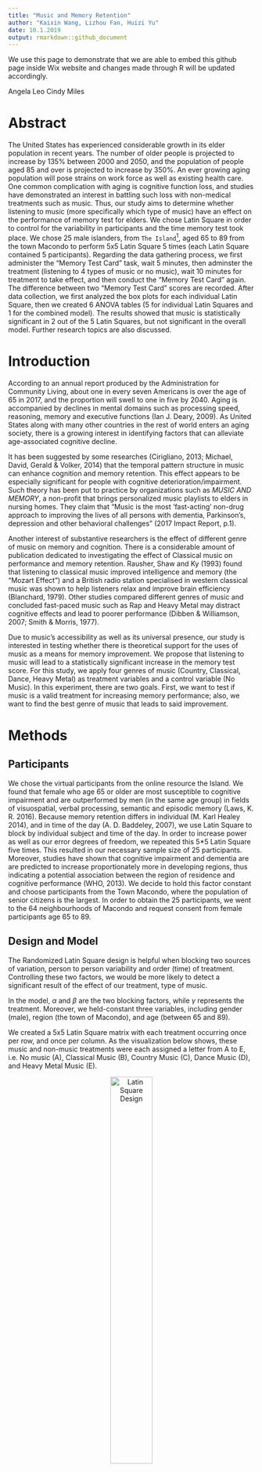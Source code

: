 ```yaml
---
title: "Music and Memory Retention"
author: "Kaixin Wang, Lizhou Fan, Huizi Yu"
date: 10.1.2019
output: rmarkdown::github_document
---
```


We use this page to demonstrate that we are able to embed this github page inside Wix website and changes made through R will be updated accordingly.

Angela Leo Cindy Miles 

# Abstract

The United States has experienced considerable growth in its elder population in recent years. The number of older people is projected to increase by 135% between 2000 and 2050, and the population of people aged 85 and over is projected to increase by 350%. An ever growing aging population will pose strains on work force as well as existing health care. One common complication with aging is cognitive function loss, and studies have demonstrated an interest in battling such loss with non-medical treatments such as music. Thus, our study aims to determine whether listening to music (more specifically which type of music) have an effect on the performance of memory test for elders. We chose Latin Square in order to control for the variability in participants and the time memory test took place. We chose 25 male islanders, from `The Island`[^1], aged 65 to 89 from the town Macondo to perform 5x5 Latin Square 5 times (each Latin Square contained 5 participants). Regarding the data gathering process, we first administer the "Memory Test Card" task, wait 5 minutes, then adminster the treatment (listening to 4 types of music or no music), wait 10 minutes for treatment to take effect, and then conduct the "Memory Test Card" again. The difference between two "Memory Test Card" scores are recorded. After data collection, we first analyzed the box plots for each individual Latin Square, then we created 6 ANOVA tables (5 for individual Latin Squares and 1 for the combined model). The results showed that music is statistically significant in 2 out of the 5 Latin Squares, but not significant in the overall model. Further research topics are also discussed. 

# Introduction
  
According to an annual report produced by the Administration for Community Living, about one in every seven Americans is over the age of 65 in 2017, and the proportion will swell to one in five by 2040. Aging is accompanied by declines in mental domains such as processing speed, reasoning, memory and executive functions (Ian J. Deary, 2009). As United States along with many other countries in the rest of world enters an aging society, there is a growing interest in identifying factors that can alleviate age-associated cognitive decline.   

It has been suggested by some researches (Cirigliano, 2013; Michael, David, Gerald & Volker, 2014) that the temporal pattern structure in music can enhance cognition and memory retention. This effect appears to be especially significant for people with cognitive deterioration/impairment. Such theory has been put to practice by organizations such as *MUSIC AND MEMORY*, a non-profit that brings personalized music playlists to elders in nursing homes. They claim that "Music is the most 'fast-acting' non-drug approach to improving the lives of all persons with dementia, Parkinson’s, depression and other behavioral challenges" (2017 Impact Report, p.1). 

Another interest of substantive researchers is the effect of different genre of music on memory and cognition. There is a considerable amount of publication dedicated to investigating the effect of Classical music on performance and memory retention. Rausher, Shaw and Ky (1993) found that listening to classical music improved intelligence and memory (the "Mozart Effect") and a British radio station specialised in western classical music was shown to help listeners relax and improve brain efficiency (Blanchard, 1979). Other studies compared different genres of music and concluded fast-paced music such as Rap and Heavy Metal may distract cognitive effects and lead to poorer performance (Dibben & Williamson, 2007; Smith & Morris, 1977).    

Due to music’s accessibility as well as its universal presence, our study is interested in testing whether there is theoretical support for the uses of music as a means for memory improvement. We propose that listening to music will lead to a statistically significant increase in the memory test score. For this study, we apply four genres of music (Country, Classical, Dance, Heavy Metal) as treatment variables and a control variable (No Music). In this experiment, there are two goals. First, we want to test if music is a valid treatment for increasing memory performance; also, we want to find the best genre of music that leads to said improvement. 

# Methods

## Participants

We chose the virtual participants from the online resource the Island. We found that female who age 65 or older are most susceptible to cognitive impairment and are outperformed by men (in the same age group) in fields of visuospatial, verbal processing, semantic and episodic memory (Laws, K. R. 2016). Because memory retention differs in individual (M. Karl Healey 2014), and in time of the day (A. D. Baddeley, 2007), we use Latin Square to block by individual subject and time of the day. In order to increase power as well as our error degrees of freedom, we repeated this 5*5 Latin Square five times. This resulted in our necessary sample size of 25 participants. Moreover, studies have shown that cognitive impairment and dementia are are predicted to increase proportionately more in developing regions, thus indicating a potential association between the region of residence and cognitive performance (WHO, 2013). We decide to hold this factor constant and choose participants from the Town Macondo, where the population of senior citizens is the largest. In order to obtain the 25 participants, we went to the 64 neighbourhoods of Macondo and request consent from female participants age 65 to 89. 

## Design and Model

The Randomized Latin Square design is helpful when blocking two sources of variation, person to person variability and order (time) of treatment. Controlling these two factors, we would be more likely to detect a significant result of the effect of our treatment, type of music. 

In the model, $\alpha$ and $\beta$ are the two blocking factors, while $\gamma$ represents the treatment. Moreover, we held-constant three variables, including gender (male), region (the town of Macondo), and age (between 65 and 89).


We created a 5x5 Latin Square matrix with each treatment occurring once per row, and once per column. As the visualization below shows, these music and non-music treatments were each assigned a letter from A to E, i.e. No music (A), Classical Music (B), Country Music (C), Dance Music (D), and Heavy Metal Music (E).

<center>

![Latin Square Design](Square.png){width=45%}

</center>

Then we created 5 replicates of the 5x5 Latin Square. To make a complete random Latin-square design, we implemented the random assignment method to shuffle the rows and columns. Using R, we assigned the numbers from 1 to 25 to the 25 participants and generated a random sequence (A) of number from 1 to 25 (`set.seed(100000)`). Then we generated a random sequence (B) of 1 to 5 (`set.seed(100000)`). We assigned the participants indexed with the first five number of sequence A to the Latin Square replicate indexed with the first number in sequence B and the next five in A to the second number in B, etc. Finally, we randomly permuted the columns, randomly permute the rows, and then assign the treatments to the Latin letters in a random fashion. We ensured each treatment occur once in each row and each column.

## Instrument

To conduct the study, we selected our participants from the Island to gather our sample on the open platform The Island. To measure music’s’ effects on memory of the simulated islanders on The Island, we used the different genres of music under the “Music” task to assign treatment at designated time and to record performance of “Memory Test Card”. Measurement errors were introduced and tolerated in the study as the time of measurement cannot be exact (e.g., 9 am sharp), i.e. we allowed small measuring errors since it would not have significant impact on our final result. As the data collection process of this project is highly collocative, we used Google Sheet to record data collected on the Island. For data analysis and data visualization, we used R and its related packages and worded on the IDE of RStudio. 

## Procedure

For each Latin Square, we first measured the performance of “Memory Test Card”, then waited for 5 minutes. Then, we assigned treatments according to the randomized diagram; after the music treatment finishes, we waited 10 minutes before performing the second “Memory Test Card”. We replicated this process for all 5 Latin Squares and recorded the results into the Google Sheet.

## Data Analysis

Using R, we conducted an ANOVA test on the data. We first loaded the data into R and used aov() function to analyze if there is any difference among the effects of different genre of music on memory retention among the 5 Latin Squares in the gathered data. In this process, we obtained the degrees of freedom, sum of squares and mean sum of squares for row and column blocks, the treatment, and their F and p-values in the summary tables. Finally, we conducted a Tukey HSD analysis to see how some certain variations by treatment predictor can be explained. The result data structure is shown below.

```r
library(pander)
table <- read.csv("ProjectData.csv")
data <- table[, 1:9]
data$ID <- as.factor(data$ID)
table <- data[, 1:6]
knitr::kable(head(table, 5), caption = "Structure of data collected - Latin Square 1")
```

# Results

## Box Plots

**Boxplot for each individual Latin Square:** 

The median is represented by the black bar in the middle, where the “box” depicts the 1st and 3rd quantiles. Potential outliers are displayed as black circles.

```r
# Boxplot for each square:
par(mfrow = c(2,2))
table1 <- table[1:25, ]
table2 <- table[26:50, ]
table3 <- table[51:75, ]
table4 <- table[76:100, ]
table5 <- table[101:125, ]
boxplot(difference ~ treatment, data = table1, main = "Latin Square 1", col = as.integer(table1$treatment) + 1, xlab = "treatment", ylab = "difference", names = c("Empty", "Classical", "Country", "Dance", "Heavy Metal"), cex.axis = 0.55)
boxplot(difference ~ treatment, data = table2, main = "Latin Square 2", col = as.integer(table2$treatment) + 1, xlab = "treatment", ylab = "difference", names = c("Empty", "Classical", "Country", "Dance", "Heavy Metal"), cex.axis = 0.55)
```

```r
par(mfrow = c(2,2))
boxplot(difference ~ treatment, data = table3, main = "Latin Square 3", col = as.integer(table3$treatment) + 1, xlab = "treatment", ylab = "difference", names = c("Empty", "Classical", "Country", "Dance", "Heavy Metal"), cex.axis = 0.55)
boxplot(difference ~ treatment, data = table4, main = "Latin Square 4", col = as.integer(table4$treatment) + 1, xlab = "treatment", ylab = "difference", names = c("Empty", "Classical", "Country", "Dance", "Heavy Metal"), cex.axis = 0.55)
```

```r
par(mfrow = c(2,2))
boxplot(difference ~ treatment, data = table5, main = "Latin Square 5", col = as.integer(table5$treatment) + 1, xlab = "treatment", ylab = "difference", names = c("Empty", "Classical", "Country", "Dance", "Heavy Metal"), cex.axis = 0.55)
```

**Boxplot for all five Latin Squares combined:** 

The median is represented by the black bar in the middle, where the “box” depicts the 1st and 3rd quantiles. Potential outliers are displayed as black circles.

```r
# Boxplot for all Latin Squares:
boxplot(difference ~ treatment, data = table, main = "All Latin Squares", col = as.integer(table$treatment) + 1, xlab = "treatment", ylab = "difference", names = c("Empty", "Classical", "Country", "Dance", "Heavy Metal"), cex.axis = 0.75)
```

We began our exploratory data analysis by looking at the boxplots for each Latin Square and the boxplot for all five Latin Squares combined. We observe no significant difference in the mean of 5 music treatments in Latin square 2, 3 and 4. In Latin square 1 and 5, there appears to be a larger disparity between treatments. The boxplot for combined model showed no significant difference in mean for each treatment either. We proceed to ANOVA for further analysis. 

## Analysis of Variance (ANOVA)

We divided our analysis of variance (ANOVA) into two sections: 

**Part 1: ANOVA of five individual Latin Squares:**

```r
# ANOVA for before ~ ID + time
anova_before <- aov(before ~ ID + time, data = table)
# ANOVA for all five Latin Squares
anova <- aov(difference ~ treatment + ID + time, data = table)
table1 <- table[1:25, ]
table2 <- table[26:50, ]
table3 <- table[51:75, ]
table4 <- table[76:100, ]
table5 <- table[101:125, ]
# ANOVA for individual Latin Square:
anova1 <- aov(difference ~ treatment + ID + time, data = table1)
anova2 <- aov(difference ~ treatment + ID + time, data = table2)
anova3 <- aov(difference ~ treatment + ID + time, data = table3)
anova4 <- aov(difference ~ treatment + ID + time, data = table4)
anova5 <- aov(difference ~ treatment + ID + time, data = table5)
```

**Latin Square 1:**

`r pander(summary(anova1), caption = "Analysis of Variance Table for Latin Square 1", split.table = Inf)`

**Latin Square 2:**

`r pander(summary(anova2), caption = "Analysis of Variance Table for Latin Square 2", split.table = Inf)`

**Latin Square 3:**

`r pander(summary(anova3), caption = "Analysis of Variance Table for Latin Square 3", split.table = Inf)`

**Latin Square 4:**

`r pander(summary(anova4), caption = "Analysis of Variance Table for Latin Square 4", split.table = Inf)`

**Latin Square 5:**

`r pander(summary(anova5), caption = "Analysis of Variance Table for Latin Square 5", split.table = Inf)`

**Part II: ANOVA for all five Latin Squares**:

`r pander(summary(anova), caption = "Analysis of Variance Table for five Latin Squares", split.table = Inf)`

The ANOVA tables show that treatment is not significant in Latin Squares 2,3,4. The p-values are 0.45, 0.459, 0.199 and 0.426 respectively, which are higher than the critical value of 0.05. Thus, we cannot conclude that there is a relationship between Music treatment and change in Memory Test performance. However, for Latin square 1 and 5, we can see significant p-values for treatment: 0.0012 and 0.02564. Next, we combine the five Latin Squares together to test the overall significance. Unfortunately, treatment was not significant in the combined model (p-value of 0.2849). 

## Multiple groups comparison

```r
par(mfrow = c(2,2))
plot(TukeyHSD(anova1, "treatment"), las = 1, col = "brown", cex.axis = 0.6)
title(sub = "Latin Square 1", cex = 0.8)
plot(TukeyHSD(anova5, "treatment"), las = 1, col = "brown", cex.axis = 0.6)
title(sub = "Latin Square 5", cex = 0.8)
```

Finding treatment significant in Latin square 1 and 5, we proceed to conducting post-hoc TukeyHSD test to investigate which two music genres lead to statistically different changes in memory performance. From the plot for Latin Square 1, the two confidence intervals for pairwise comparison for "Country Music and Classical Music", and for "Heavy Metal Music and Classical Music” do not contain 0. This indicates that for Latin square 1, the mean of Country Music and Classical Music are statistically significant, as well as the mean of Heavy Metal Music and Classical Music. However, in Latin square 5, all pairwise comparison intervals contain 0. Thus, we conclude for Latin Square 5, none of the 5 treatment means are statistically different from each other.

## Residual Diagnostics

```r
par(mfrow = c(2,2))
plot(anova)
```

Based on the residuals vs. fitted values plot, there is no certain pattern in the graph, and the average value of error terms is mostly around zero. This indicates that the assumption of independent error terms with average value of zero is satisfied. Based on the normal QQ-plot, we observe that most of the data points are around the 45-degree line through the origin. This indicates that the assumption of normally distributed error terms is mostly satisfied. Based on the $\sqrt{standardized\ residuals}$ vs. fitted values plot, we observe that there is no obvious trend in the value of $\sqrt{standardized\ residuals}$. This indicates that the assumption of constant variance of error terms is also mostly satisfied.

# Discussion

Using a complete random 5 times 5 Latin-square design with 5 replicates, we collected data from 25 male islanders. After running our selected tests on them, we did a bunch of analysis accordingly. We used box-plot for exploration. Although there is no significant difference among the mean of 5 music treatments in Latin square 2,3 and 4, In Latin square 1 and 5, there seems to exist a larger disparity between treatments. Therefore, we further our study using ANOVA which demonstrated significant results of Latin square 1 and 5 and confirmed our finding in the explorative analysis. 

The next step of our analysis, the multiple groups comparison, allowed us to further investigate which two music genres lead to statistically different changes in memory performance. As the line plots indicated, both the mean of Country Music and Classical Music and the mean of Heavy Metal Music and Classical Music are significantly effective on the change of memory test performance. Also, after checking the assumptions of our linear model of , we then conclude that our model, $y_{ijk} = \mu + \alpha_{i} + \beta_{j} + \gamma_{k} + \epsilon_{ijk},\ where\  i, j, k = 1, 2, 3, 4, 5$, in which $\alpha$ and $\beta$ are the two blocking factors and $\gamma$ represents the treatment, is valid. 

However, our results showed that there is limited evidence supporting music's significance in affecting memory test score. This coincides with the current controversial view on music's effectiveness in improving memory. There are a few drawbacks in our design that might compromise the results. The Latin Square design we employed does not assume interaction between the rows, columns and the treatment factor. However, it maybe possible that some individuals performed better in memory test at specific time of the day. Moreover, although literature supported that memory performance differs at different times of the day, it is not a significant blocking factor in our model. As a result, choosing another blocking factor may render treatment more significant. Another potential aspect that may influence our result is the islanders' ability to learn the Memory Test as the same test is repeated 5 times throughout the day. 

# Conclusion

It is widely acknowledged that the memory problem, as one of the main mental domain issues, is related to human aging and cognitive function loss is a serious complication facing the aging US society. With a shrinking workforce as the elders are unable to perform routine tasks, the economy is likely suffer. Additional strains might be placed on the health care system. Through our research, we aim at testing the effectiveness of non-medical treatment, such as music of different genre, as mediators to age related memory loss. Our results attempt to support or refute the idea of using some certain genre of music as a potential non-medical treatment for memory loss problems for senior citizens.

To discuss the problem of our research and the possible further steps, we visualized the the age distribution of 25 senior male islanders that we sampled during the experiment. As the bar plot of the distribution shows, two points are clear. For age distribution, most of the senior male islanders have the age between 65 to 80 years old. Also, we primarily focus on the investigation of male. 

```r
par(mfrow = c(2,2))
hist(data$age[!is.na(data$age)], main = "Age distribution of 25 islanders", col = "cyan", xlab = "age")
barplot(table(data$Favorite.Music[data$Favorite.Music != "", drop = T]), main = "Favorite music of 25 islanders", col = "cyan", xlab = "music type", names = c("classical", "country", "dance"))
```

Since we are able to easily access the females on the island, we can choose to sample female senior islanders in the experiment. In further studies, we consider sample senior female islanders to investigate whether music has effects on memory for them. It would also be helpful to further investigate a larger range of age. It is important to notice that, we accept individual variances, as the latin-square design can handle them. To increase power, we would also like to repeat our experiment with more Latin Squares and more samples. 

After conducting the experiment on the Island, we also sent out a post-experiment survey to the selected 25 islanders. The purpose of this survey is to see which type of music is the islander's favorite, among all four types of music (classical, country, dance and heavy metal music). The result of the survey is shown as below. For their favorite music types, most of the islanders sampled prefer listening to classical music, while a small portion of the islanders prefer country and dance music. One important observation is that none of the 25 islanders we sampled prefer listening to heavy metal music, which may be closely connected with results.

\newpage 

# References

## Journal References

(1) [`Music And The Brain`](https://www.scientificamerican.com/article/music-and-the-brain-2006-09/), Norman M. Weinberger. *Scientific American*, September 1, 2006.
(2) [`Music Moves Brain to Pay Attention`](https://med.stanford.edu/news/all-news/2007/07/music-moves-brain-to-pay-attention-stanford-study-finds.html), Mitzi Baker. *Stanford Medicine News Center*, August 1, 2007.
(3) [`This is Your Brain on Music`](https://www.cnn.com/2013/04/15/health/brain-music-research/index.html), Elizabeth Landau. *CNN*, January 23, 2018.
(4) [`Music and health`](https://www.health.harvard.edu/staying-healthy/music-and-health), *Harvard Medical School*, July 2011.
(5) [`Individual Differences in Learning and Memory`](https://www.encyclopedia.com/psychology/encyclopedias-almanacs-transcripts-and-maps/individual-differences-learning-and-memory). *Encyclopedia*, 2014.

## Publication References

(1) [`A neuropsychological investigation of music, emotion, and autobiographical memory`](https://search.proquest.com/docview/1701283142?pq-origsite=summon&accountid=14512), Belfi, Amy Meredith. *University of Iowa*, 2015. 
(2) [`Music in the brain: Differences between musicians and non-musicians`](https://search.proquest.com/docview/304910597?pq-origsite=summon&accountid=14512), Orlando, Julie. *University of Northern British Columbia (Canada)*, 2006. 
(3) [`Music for the Mind: A Study Into Musical Preferences, Personality Traits and Memory Retention`](https://search.proquest.com/docview/2083960675?accountid=14512), Rogers, Rhiannon. *Western Sydney University (Australia)*, 2018. 
(4) [`Music and cognitive abilities: A look at the Mozart Effect`](https://search.proquest.com/docview/305228684?pq-origsite=summon&accountid=14512), Bressler, Randy A. *The Chicago School of Professional Psychology*, 2003. 
(5) [`Music and the Brain`](https://www.sciencedirect.com/science/article/pii/S1878875010001129), Edward R. Laws, Jr. *Harvard University*, 2010. 
(6) [`The effect of music genre on a memory task`](https://scholar.utc.edu/cgi/viewcontent.cgi?article=1214&context=mps), Bugter, Darragh & Carden, Randy. *Trevecca Nazarene University*, 2012.
(7) [`Individual Differences in Memory Search and Their Relation to Intelligence`](http://memory.psych.upenn.edu/files/pubs/HealEtal14.pdf), M. Karl Healey. *University of Pennsylvania*, 2014.
(8) [`Memory and time of day`](https://journals.sagepub.com/doi/10.1080/14640747008401939), A. D. Baddeley, J. E. Hatter, Denise Scott & Aileen Snashall. *Quarterly Journal of Experimental Psychology*, 1970.
(9) [`The effect of music genre on a memory task`](https://scholar.utc.edu/mps/vol17/iss2/14), Bugter, Darragh and Carden, Randy. *Modern Psychological Studies, Vol. 17, No.2, Article 14*, 2012. 
(10) [`Music mnemonics aid Verbal Memory and Induce Learning – Related Brain Plasticity in Multiple Sclerosis`](https://www.frontiersin.org/articles/10.3389/fnhum.2014.00395/full), Thaut, Michael & Peterson, David & C McIntosh, Gerald & Hömberg, Volker. *Frontiers in human neuroscience*, 2014.
(11) [`Key Components of the Mozart Effect`](https://journals.sagepub.com/doi/10.2466/pms.1998.86.3.835), Frances H. Rauscher & Gordon L. Shaw. *University of Wiscomin, Osbkosb* & *University of California, Irvine*, 1998.


[^1]: [`The Island: http://island.maths.uq.edu.au`](http://island.maths.uq.edu.au)
[^2]: [`The Island: http://island.maths.uq.edu.au`](http://island.maths.uq.edu.au)